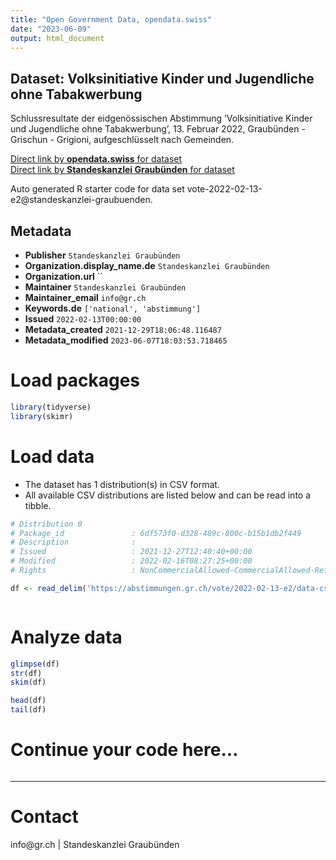 ```yaml
---
title: "Open Government Data, opendata.swiss"
date: "2023-06-09"
output: html_document
---
```


## Dataset: Volksinitiative Kinder und Jugendliche ohne Tabakwerbung

Schlussresultate der eidgenössischen Abstimmung 'Volksinitiative Kinder und Jugendliche ohne Tabakwerbung', 13. Februar 2022, Graubünden - Grischun - Grigioni, aufgeschlüsselt nach Gemeinden.

[Direct link by **opendata.swiss** for dataset](https://opendata.swiss/de/dataset/volksinitiative-kinder-und-jugendliche-ohne-tabakwerbung)<br>
[Direct link by **Standeskanzlei Graubünden** for dataset](https://abstimmungen.gr.ch/vote/2022-02-13-e2/data)

Auto generated R starter code for data set vote-2022-02-13-e2@standeskanzlei-graubuenden.

## Metadata

- **Publisher** `Standeskanzlei Graubünden`
- **Organization.display_name.de** `Standeskanzlei Graubünden`
- **Organization.url** ``
- **Maintainer** `Standeskanzlei Graubünden`
- **Maintainer_email** `info@gr.ch`
- **Keywords.de** `['national', 'abstimmung']`
- **Issued** `2022-02-13T00:00:00`
- **Metadata_created** `2021-12-29T18:06:48.116487`
- **Metadata_modified** `2023-06-07T18:03:53.718465`


# Load packages

```r

library(tidyverse)
library(skimr)

```

# Load data

-   The dataset has 1 distribution(s) in CSV format.
-   All available CSV distributions are listed below and can be read into a tibble.

```r

# Distribution 0
# Package_id               : 6df573f0-d328-489c-800c-b15b1db2f449
# Description              : 
# Issued                   : 2021-12-27T12:40:40+00:00
# Modified                 : 2022-02-16T08:27:25+00:00
# Rights                   : NonCommercialAllowed-CommercialAllowed-ReferenceRequired

df <- read_delim('https://abstimmungen.gr.ch/vote/2022-02-13-e2/data-csv')



```

# Analyze data

```r

glimpse(df)
str(df)
skim(df)

head(df)
tail(df)

```

# Continue your code here...

```r

```

------------------------------------------------------------------------

# Contact

info@gr.ch | Standeskanzlei Graubünden

